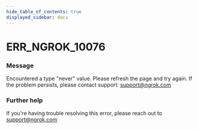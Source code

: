 ```yaml
---
hide_table_of_contents: true
displayed_sidebar: docs
---
```



# ERR_NGROK_10076

### Message
Encountered a type "never" value. Please refresh the page and try again. If the problem persists, please contact support: support@ngrok.com

<ErrorDetails error='err_ngrok_10076' />


### Further help
If you're having trouble resolving this error, please reach out to [support@ngrok.com](mailto:support@ngrok.com?subject=Help%20with%20ERR_NGROK_10076)

